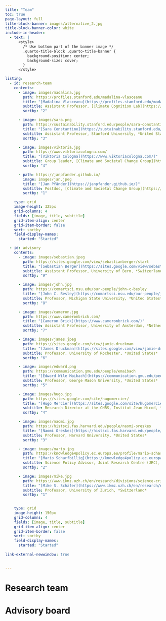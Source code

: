 ```yaml
---
title: "Team"
toc: true
page-layout: full
title-block-banner: images/alternative_2.jpg
title-block-banner-color: white
include-in-header:
  - text: |
      <style>
        /* Use bottom part of the banner image */
        .quarto-title-block .quarto-title-banner {
          background-position: center;
          background-size: cover;
        }
      </style>

listing:
  - id: research-team
    contents:
      - image: images/madalina.jpg
        path: https://profiles.stanford.edu/madalina-vlasceanu
        title: "[Madalina Vlasceanu](https://profiles.stanford.edu/madalina-vlasceanu)"
        subtitle: Assistant Professor, [Climate Cognition Lab](https://climatecognition.stanford.edu/) at Stanford University, *United States*
        sortby: "2"

      - image: images/sara.png
        path: https://sustainability.stanford.edu/people/sara-constantino
        title: "[Sara Constantino](https://sustainability.stanford.edu/people/sara-constantino)"
        subtitle: Assistant Professor, Stanford University, *United States*
        sortby: "3"

      - image: images/viktoria.jpg
        path: https://www.viktoriacologna.com/
        title: "[Viktoria Cologna](https://www.viktoriacologna.com/)"
        subtitle: Group leader, [Climate and Societal Change Group](https://www.eawag.ch/en/abteilung/ess/schwerpunkte/climate-and-societal-change-casc/) at Eawag, *Switzerland*
        sortby: "4"

      - path: https://janpfander.github.io/
        image: images/jan.jpeg
        title: "[Jan Pfänder](https://janpfander.github.io/)"
        subtitle: Postdoc, [Climate and Societal Change Group](https://www.eawag.ch/en/abteilung/ess/schwerpunkte/climate-and-societal-change-casc/) at Eawag, *Switzerland*
        sortby: "1"

    type: grid
    image-height: 325px
    grid-columns: 4
    fields: [image, title, subtitle]
    grid-item-align: center
    grid-item-border: false
    sort: sortby
    field-display-names: 
      started: "Started"

  - id: advisory
    contents:
      - image: images/sebastian.jpeg
        path: https://sites.google.com/view/sebastianberger/start
        title: "[Sebastian Berger](https://sites.google.com/view/sebastianberger/start)"
        subtitle: Assistant Professor, University of Bern, *Switzerland*
        sortby: "9"

      - image: images/john.jpg
        path: https://comartsci.msu.edu/our-people/john-c-besley
        title: "[John C. Besley](https://comartsci.msu.edu/our-people/john-c-besley)"
        subtitle: Professor, Michigan State University, *United States*
        sortby: "8"

      - image: images/cameron.jpg
        path: https://www.cameronbrick.com/
        title: "[Cameron Brick](https://www.cameronbrick.com/)"
        subtitle: Assistant Professor, University of Amsterdam, *Netherlands*
        sortby: "7"

      - image: images/james.jpeg
        path: https://sites.google.com/view/jamie-druckman
        title: "[James Druckman](https://sites.google.com/view/jamie-druckman)"
        subtitle: Professor, University of Rochester, *United States*
        sortby: "6"

      - image: images/edward.png
        path: https://communication.gmu.edu/people/emaibach
        title: "[Edward Wile Maibach](https://communication.gmu.edu/people/emaibach)"
        subtitle: Professor, George Mason University, *United States*
        sortby: "5"

      - image: images/hugo.jpg
        path: https://sites.google.com/site/hugomercier/
        title: "[Hugo Mercier](https://sites.google.com/site/hugomercier/)"
        subtitle: Research Director at the CNRS, Institut Jean Nicod, *France*
        sortby: "4"

      - image: images/naomi.jpg
        path: https://histsci.fas.harvard.edu/people/naomi-oreskes
        title: "[Naomi Oreskes](https://histsci.fas.harvard.edu/people/naomi-oreskes)"
        subtitle: Professor, Harvard University, *United States*
        sortby: "3"

      - image: images/mario.jpg
        path: https://knowledge4policy.ec.europa.eu/profile/mario-scharfbillig-1798_en
        title: "[Mario Scharfbillig](https://knowledge4policy.ec.europa.eu/profile/mario-scharfbillig-1798_en)"
        subtitle: Science Policy Advisor, Joint Research Centre (JRC), *European Commission*
        sortby: "2"

      - image: images/mike.jpg
        path: https://www.ikmz.uzh.ch/en/research/divisions/science-crisis-and-risk-communication/team/mike-s-schaefer.html
        title: "[Mike S. Schäfer](https://www.ikmz.uzh.ch/en/research/divisions/science-crisis-and-risk-communication/team/mike-s-schaefer.html)"
        subtitle: Professor, University of Zurich, *Switzerland*
        sortby: "1"
        

    type: grid
    image-height: 150px
    grid-columns: 4
    fields: [image, title, subtitle]
    grid-item-align: center
    grid-item-border: false
    sort: sortby
    field-display-names: 
      started: "Started"
      
link-external-newwindow: true

    
---
```


# Research team

:::{#research-team}
:::


# Advisory board

:::{#advisory}
:::

